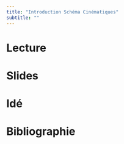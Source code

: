 ```yaml
---
title: "Introduction Schéma Cinématiques"
subtitle: ""
---
```


# Lecture


# Slides



# Idé


# Bibliographie

